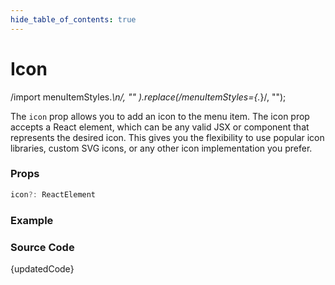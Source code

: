 ```yaml
---
hide_table_of_contents: true
---
```



# Icon

  /import menuItemStyles.*\n/,
  ""
).replace(/menuItemStyles={.*}/, "");

The `icon` prop allows you to add an icon to the menu item. The icon prop accepts a React element, which can be any valid JSX or component that represents the desired icon. This gives you the flexibility to use popular icon libraries, custom SVG icons, or any other icon implementation you prefer.

### Props

```ts noCopy
icon?: ReactElement
```

### Example

<BrowserWindow url="/horizontal-menu/menu-item/icon">
  <Provider>
    <Icon />
  </Provider>
</BrowserWindow>

### Source Code

<TsToJsCodeSnippet>{updatedCode}</TsToJsCodeSnippet>
